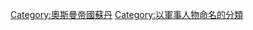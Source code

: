 {{Commonscat|Suleiman I}}

[[Category:奧斯曼帝國蘇丹|Category:奧斯曼帝國蘇丹]]
[[Category:以軍事人物命名的分類|Category:以軍事人物命名的分類]]